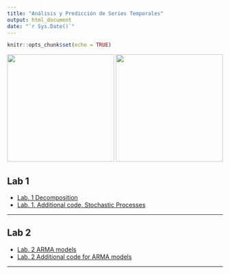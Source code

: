 ```yaml
---
title: "Análisis y Predicción de Series Temporales"
output: html_document
date: "`r Sys.Date()`"
---
```


```r
knitr::opts_chunk$set(echo = TRUE)
```

![](QR.png){height=250px} ![](Colibri-Canada.jpg){height=250px}

## Lab 1

+ [Lab. 1 Decomposition](Lab_1_Decomposition_v2_grupoB.html)
+ [Lab. 1. Additional code, Stochastic Processes](Lab_1a_StochasticProcesses_grupoB.html)

<hr>

## Lab 2

+ [Lab. 2 ARMA models](Lab_2_ARMA_grupoB.html)
+ [Lab. 2 Additional code for ARMA models](Lab_2_ARMA_grupoB_additional.html)

<hr>
